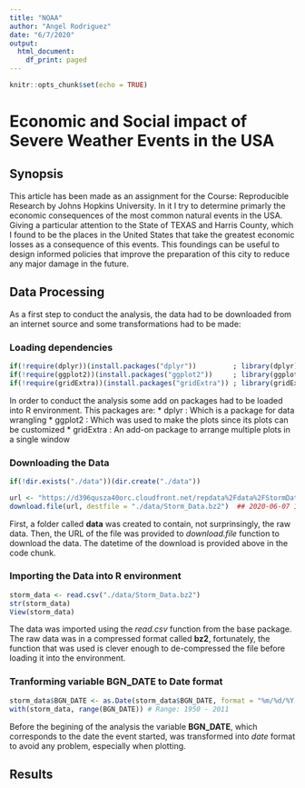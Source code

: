 ```yaml
---
title: "NOAA"
author: "Angel Rodriguez"
date: "6/7/2020"
output:
  html_document:
    df_print: paged
---
```


```r
knitr::opts_chunk$set(echo = TRUE)
```

# Economic and Social impact of Severe Weather Events in the USA

## Synopsis
This article has been made as an assignment for the Course: Reproducible Research by Johns Hopkins University.
In it I try to determine primarly the economic consequences of the most common natural events in the USA. Giving a particular attention to the State of TEXAS and Harris County, which I found to be the places in the United States that take the greatest economic losses as a consequence of this events. This foundings can be useful to design informed policies that improve the preparation of this city to reduce any major damage in the future.


## Data Processing
As a first step to conduct the analysis, the data had to be downloaded from an internet source and some transformations had to be made:

### Loading dependencies
```r
if(!require(dplyr))(install.packages("dplyr"))         ; library(dplyr)
if(!require(ggplot2))(install.packages("ggplot2"))     ; library(ggplot2)
if(!require(gridExtra))(install.packages("gridExtra")) ; library(gridExtra)
```
In order to conduct the analysis some add on packages had to be loaded into R environment. This packages are:
* dplyr     : Which is a package for data wrangling
* ggplot2   : Which was used to make the plots since its plots can be customized
* gridExtra : An add-on package to arrange multiple plots in a single window

### Downloading the Data
```r
if(!dir.exists("./data"))(dir.create("./data"))

url <- "https://d396qusza40orc.cloudfront.net/repdata%2Fdata%2FStormData.csv.bz2"
download.file(url, destfile = "./data/Storm_Data.bz2")  ## 2020-06-07 17:36:05 CST
```

First, a folder called **data** was created to contain, not surprinsingly, the raw data. Then, the URL of the file was provided to *download.file* function to download the data. The datetime of the download is provided above in the code chunk.

### Importing the Data into R environment
```r
storm_data <- read.csv("./data/Storm_Data.bz2")
str(storm_data)
View(storm_data)
```

The data was imported using the *read.csv* function from the base package. The raw data was in a compressed format called **bz2**, fortunately, the function that was used is clever enough to de-compressed the file before loading it into the environment.

### Tranforming variable BGN_DATE to Date format
```r
storm_data$BGN_DATE <- as.Date(storm_data$BGN_DATE, format = "%m/%d/%Y %H:%M:%S")
with(storm_data, range(BGN_DATE)) # Range: 1950 - 2011
```
Before the begining of the analysis the variable **BGN_DATE**, which corresponds to the date the event started, was transformed into *date* format to avoid any problem, especially when plotting.

## Results




